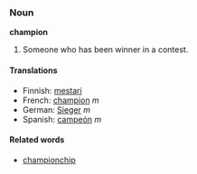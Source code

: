 ===Noun===
'''champion'''
#Someone who has been winner in a contest.

====Translations====
*Finnish: [[mestari]]
*French: [[champion]] ''m''
*German: [[Sieger]] ''m''
*Spanish: [[campeón]] ''m''

====Related words====
*[[championchip]]